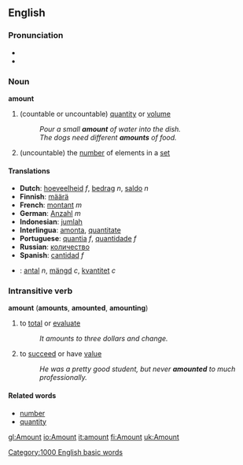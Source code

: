 ==English==
===Pronunciation===
*{{AHD|/ə-mount'/}}
*{{audio|en-us-amount.ogg|Audio (US)}}

===Noun===
'''amount'''
#(countable or uncountable) [[quantity]] or [[volume]]
#:''Pour a small '''amount''' of water into the dish.''
#:''The dogs need different '''amounts''' of food.''
#(uncountable) the [[number]] of elements in a [[set]] 

====Translations====
*'''Dutch''': [[hoeveelheid]] ''f'', [[bedrag]] ''n'', [[saldo]] ''n''
*'''Finnish''': [[määrä]]
*'''French''': [[montant]] ''m''
*'''German''': [[Anzahl]] ''m''
*'''Indonesian''': [[jumlah]]
*'''Interlingua''': [[amonta]], [[quantitate]]
*'''Portuguese''': [[quantia]] ''f'', [[quantidade]] ''f''
*'''Russian''': [[количество]]
*'''Spanish''': [[cantidad]] ''f''
*{{sv}}: [[antal]] ''n'', [[mängd]] ''c'', [[kvantitet]] ''c''

===Intransitive verb===
'''amount''' ('''amounts''', '''amounted''', '''amounting''')
#to [[total]] or [[evaluate]]
#:''It amounts to three dollars and change.''
#to [[succeed]] or have [[value]]
#:''He was a pretty good student, but never '''amounted''' to much professionally.''


====Related words====
*[[number]]
*[[quantity]]

[[Category:1000 English basic words]]

[[gl:Amount]]
[[io:Amount]]
[[it:amount]]
[[fi:Amount]]
[[uk:Amount]]